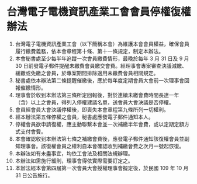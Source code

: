 # 台灣電子電機資訊產業工會會員停權復權辦法

1. 台灣電子電機資訊產業工會（以下簡稱本會）為維護本會會員權益，確保會員履行繳費義務，依本會章程第十條、第十一條規定，制定本辦法。
2. 本會秘書處至少每半年追蹤一次會員繳費情形，最晚於每年 3 月 31 日及 9 月 30 日前發電子郵件提醒未繳費會員繳交會費。經理事會專案審查決議減繳、緩繳或免繳之會員，於專案期間排除適用未繳費會員相關規定。
3. 秘書處依本辦法第二條提醒催繳後，應於每年度定期會員大會前一次理事會回報催繳情形。
4. 理事會於收到本辦法第三條所定回報後，對於連續未繳會費時間長達一年（含）以上之會員，得列入停權建議名單，送會員大會決議是否停權。
5. 會員經會員大會決議停權後，即喪失本會章程第九條所列一切權利。
6. 經本辦法第五條停權之會員，秘書處應發電子郵件通知本人。
7. 停權會員欲申請復權，應主動聯繫本會並一次補繳半年會費，或以定期定額方式支付會費。
8. 本會確認收到本辦法第七條之補繳會費後，應發電子郵件通知該復權會員並副知理事會。該復權會員之權利自本會確認收到補繳會費之次月一號起恢復。
9. 本辦法如有未盡事宜，均依工會法及相關法規辦理。
10. 本辦法如需施行細則，理事會得依實際需要訂定之。
11. 本辦法經本會第四屆第一次會員大會授權理事會擬定後，於民國 109 年 10 月 31 日公告施行。
